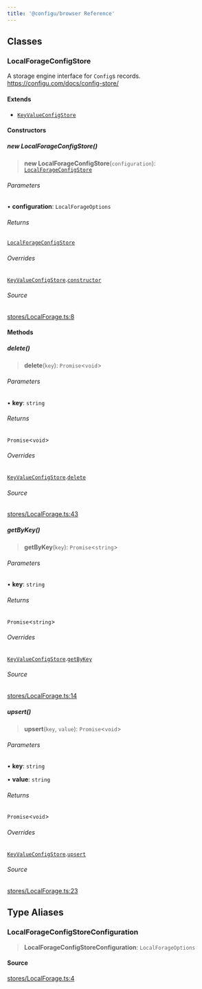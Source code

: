 ```yaml
---
title: '@configu/browser Reference'
---
```


## Classes

### LocalForageConfigStore

A storage engine interface for `Config`s records.
https://configu.com/docs/config-store/

#### Extends

- [`KeyValueConfigStore`](/interfaces/sdk/ts/globals#keyvalueconfigstore)

#### Constructors

##### new LocalForageConfigStore()

> **new LocalForageConfigStore**(`configuration`): [`LocalForageConfigStore`](/interfaces/sdk/browser/globals#localforageconfigstore)

###### Parameters

• **configuration**: `LocalForageOptions`

###### Returns

[`LocalForageConfigStore`](/interfaces/sdk/browser/globals#localforageconfigstore)

###### Overrides

[`KeyValueConfigStore`](/interfaces/sdk/ts/globals#keyvalueconfigstore).[`constructor`](/interfaces/sdk/ts/globals#constructors-13)

###### Source

[stores/LocalForage.ts:8](https://github.com/configu/configu/blob/4fb0b9d35f55f54be17b5e0cde4d3c456e86209e/packages/browser/src/stores/LocalForage.ts#L8)

#### Methods

##### delete()

> **delete**(`key`): `Promise`\<`void`\>

###### Parameters

• **key**: `string`

###### Returns

`Promise`\<`void`\>

###### Overrides

[`KeyValueConfigStore`](/interfaces/sdk/ts/globals#keyvalueconfigstore).[`delete`](/interfaces/sdk/ts/globals#delete)

###### Source

[stores/LocalForage.ts:43](https://github.com/configu/configu/blob/4fb0b9d35f55f54be17b5e0cde4d3c456e86209e/packages/browser/src/stores/LocalForage.ts#L43)

##### getByKey()

> **getByKey**(`key`): `Promise`\<`string`\>

###### Parameters

• **key**: `string`

###### Returns

`Promise`\<`string`\>

###### Overrides

[`KeyValueConfigStore`](/interfaces/sdk/ts/globals#keyvalueconfigstore).[`getByKey`](/interfaces/sdk/ts/globals#getbykey)

###### Source

[stores/LocalForage.ts:14](https://github.com/configu/configu/blob/4fb0b9d35f55f54be17b5e0cde4d3c456e86209e/packages/browser/src/stores/LocalForage.ts#L14)

##### upsert()

> **upsert**(`key`, `value`): `Promise`\<`void`\>

###### Parameters

• **key**: `string`

• **value**: `string`

###### Returns

`Promise`\<`void`\>

###### Overrides

[`KeyValueConfigStore`](/interfaces/sdk/ts/globals#keyvalueconfigstore).[`upsert`](/interfaces/sdk/ts/globals#upsert)

###### Source

[stores/LocalForage.ts:23](https://github.com/configu/configu/blob/4fb0b9d35f55f54be17b5e0cde4d3c456e86209e/packages/browser/src/stores/LocalForage.ts#L23)

## Type Aliases

### LocalForageConfigStoreConfiguration

> **LocalForageConfigStoreConfiguration**: `LocalForageOptions`

#### Source

[stores/LocalForage.ts:4](https://github.com/configu/configu/blob/4fb0b9d35f55f54be17b5e0cde4d3c456e86209e/packages/browser/src/stores/LocalForage.ts#L4)
